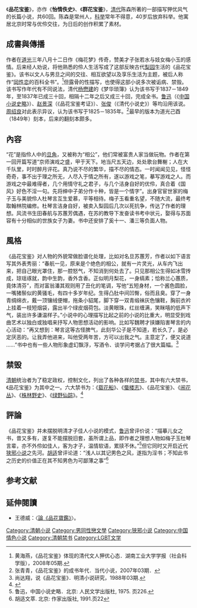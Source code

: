 {{古籍
|image = 
|全名 = 品花宝鉴
|原名 = 
|別名 = 《怡情佚史》、《群花宝鉴》
|撰者 =  陈森
|託名作者 =
|編集者 = 
|輯錄者 = 
|文字 = 
|國家 = 
|成書年代 = 清代[[道光|道光]]年间
|亡佚年代 = 
|偽託年代 = 
|注解者 = 
|篇數 = 
|原書篇數 = 
|今本篇數 = 
|卷數 =
|原書卷數 = 
|今本卷數 =
 |章回 = 60回
|最初著錄 = 
|版本 = 道光己酉（1849年）刻本
|分類 = 
}}
《'''品花宝鉴'''》，亦作《'''怡情佚史'''》、《'''群花宝鉴'''》，[[清代|清代]]陈森所著的一部描写狎优风气的长篇小说，共60回。陈森是常州人，[[科举|科举]]常年不得意，40岁后放弃科举。他寓居北京时常与优伶交往，为日后的创作积累了素材。

==成書與傳播==
作者在[[道光|道光]]三年八月十二日作《梅花梦》传奇，赞美才子张若水与妓女梅小玉的感情。后来经人劝说，将他熟悉的伶人生活写成了这部反映古代[[梨园|梨园]]生活的《品花宝鉴》。该书以文人与男旦之间的交往、相互欲望以及享乐生活为主题，被后人称作“[[同性恋|同性恋]]的百科全书”。<ref>黄海燕，《品花宝鉴》体现的清代文人狎优心态．湖南工业大学学报（社会科学版），2008年05期.</ref>但露骨的性描写，也使得这部小说多次被诟病、禁毁。该书写作年代有不同说法，清代[[杨懋建|杨懋建]]的《梦华琐簿》认为该书写于1837－1849年，至1837年已成三十回，相隔十二年之后又成三十回，完成全书。[[鲁迅|鲁迅]]（《[[中国小说史略|中国小说史略]]》）、[[赵景深|赵景深]]（《品花宝鉴考证》）、[[张俊|张俊]]（《清代小说史》）等均沿用该说。[[周绍良|周绍良]]对此表示异议，认为该书写于1825－1835年。<ref>张青青，《品花宝鉴》的成书年代．当代小说，2007年03期．</ref>最早的版本为道光己酉（1849年）刻本，后来的翻刻本颇多。

==內容==
“花”是指伶人中的[[旦角|旦角]]，又被称为“相公”，他们常被富贵人家当做玩物。作者在第一回开篇写道“京师演戏之盛，甲于天下。地当尺五天边，处处歌台舞榭；人在大千队里，时时醉月评花。真乃说不尽的繁华，描不尽的情态。一时闻闻见见，怪怪奇奇，事不出于理之所无，人尽入于情之所有，遂以游戏之笔，摹写游戏之人。而游戏之中最难得者，几个用情守礼之君子，与几个洁身自好的优伶，真合着《国风》好色不淫一句。先将绅中子弟分作十种，皆是一个情字”。出身官宦世家的梅子玉与美貌伶人杜琴言互生爱慕，平等相待。梅子玉看重名望，不随大流，最终考取翰林院编修。杜琴言洁身自好，被卖入梨园后几次以死抗争，传达了作者的理想。风流书生田春航与苏蕙芳偶遇，在苏的教导下发奋读书考中状元，娶得与苏面容有十分相似的世族女子为妻。书中还安排了奚十一、潘三等负面人物。

==風格==
《品花宝鉴》对人物的外貌常做脸谱化处理，比如对名旦苏蕙芳，作者以如下语言写其外表秀丽：“春航一见，原来是个绝色的相公，就有一片灵光，从车内飞出来，把自己眼光罩住，那一腔怒气，不知消到何处去了。只见那相公生得如冰雪抟成，琼瑶琢就，韵中生韵，香外含香。正似明月梨花，一身缟素；恰称兰心蕙质，竟体清芬”，而对富翁潘其观则用了丑化的笔调，写他“五短身材，一个酱色圆脸，一嘴猪鬃似的黄骚毛，有四十多岁年纪。生得凸肚中间凹臀，俗而且臭。穿了一身青绸绵衣，戴一顶镶绒便帽，拖条小貂尾，脚下穿一双青缎袜灰色镶鞋，胸前衣衿上挂着一枝短烟袋，露出半个绿皮烟荷包。淡黄眼珠，红丝缠满，笑眯嘻的低声下气，装出许多谦温样子。”小说中的心理描写比起之前的小说的比重大，明显受到戏曲艺术以独白或独唱来抒写人物思想活动的影响。比如写魏聘才挟嫌陷害琴言的内心活动：“再又想到：琴言这等古怪脾气，此刻华公子是不知道，若长久了，是必定厌恶的。让我弄他进来，叫他受两年苦，方可以出我之气。主意定了，便又说道 ……”书中也有一些人物形象虚幻飘浮，写酒令、谈学问考据占了很大篇幅。<ref>尚达翔，说《品花宝鉴》．明清小说研究，1988年03期.</ref>

== 禁毁 ==
[[清朝|清朝]]统治者为了稳定政权，控制文化，列出了各种各样的[[禁书|禁书]]，其中有六大禁书，《品花宝鉴》为其中之一。六大禁书为：《[[载花船|载花船]]》、《[[蜃楼志|蜃楼志]]》、《品花宝鉴》、《[[闹花丛|闹花丛]]》、《[[株林野史|株林野史]]》、《[[綠野仙蹤_(清朝小說)|绿野仙踪]]》。<ref name="multipletx21 ">{{cite web|url=http://book.qq.com/a/20070208/000024.htm|title=清朝被查禁的六大两性小说 情色描写露骨|accessdate=2007年2月8日|work=|publisher=腾讯网|language=zh-hans|deadurl=yes|archiveurl=https://web.archive.org/web/20070310175945/http://book.qq.com/a/20070208/000024.htm|archivedate=2007年3月10日}}</ref>

==評論==
《品花宝鉴》并未摆脱明清才子佳人小说的模式，[[鲁迅|鲁迅]]曾评价说：“描摹儿女之书，昔又多有，遂复不能摆脱旧套，虽所谓上品，即作者之理想人物如梅子玉杜琴言辈，亦不外伶如佳人，客为才子，温情软语，累牍不休。”<ref>鲁迅，中国小说史略．北京: 人民文学出版杜, 1975. 页226.</ref>但它同时又开启近代[[狭邪小说|狭邪小说]]之先河。[[胡适|胡适]]曾评论道：“浅人以其记男色之风，遂指为淫书；不知此书之历史的价值正在其不知男色为可鄙薄之事”<ref>胡适文萃. 北京: 作家出版社, 1991.页22</ref>

==参考文献==

{{wikisource|品花寶鑒}}

<div class="references-small">
<references></references>
</div>
==延伸閱讀==
*王德威：〈[http://www.aisixiang.com/data/90957.html 論《品花寶鑑》]{{Wayback|url=http://www.aisixiang.com/data/90957.html |date=20200929193617 }}〉。
{{丁日昌禁书单}}

[[Category:清朝小说|Category:清朝小说]]
[[Category:男同性戀文學|Category:男同性戀文學]]
[[Category:狭邪小说|Category:狭邪小说]]
[[Category:中国情色小说|Category:中国情色小说]]
[[Category:清朝禁书|Category:清朝禁书]]
[[Category:LGBT文学|Category:LGBT文学]]